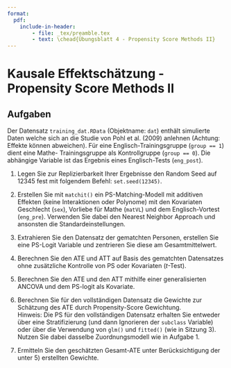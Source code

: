 ```yaml
---
format: 
  pdf:
    include-in-header: 
        - file: _tex/preamble.tex
        - text: \chead{Übungsblatt 4 - Propensity Score Methods II}
---
```


# Kausale Effektschätzung - Propensity Score Methods II

## Aufgaben

Der Datensatz `training_dat.RData` (Objektname: `dat`) enthält simulierte Daten welche sich an die Studie von Pohl et al. (2009) anlehnen (Achtung: Effekte können abweichen). Für eine Englisch-Trainingsgruppe (`group == 1`) dient eine Mathe- Trainingsgruppe als Kontrollgruppe (`group == 0`). Die abhängige Variable ist das Ergebnis eines Englisch-Tests (`eng_post`). 

1. Legen Sie zur Replizierbarkeit Ihrer Ergebnisse den Random Seed auf 12345 fest mit folgendem Befehl: `set.seed(12345)`.

2. Erstellen Sie mit `matchit()` ein PS-Matching-Modell mit additiven Effekten (keine Interaktionen oder Polynome) mit den Kovariaten Geschlecht (`sex`), Vorliebe für Mathe (`matVL`) und dem Englisch-Vortest (`eng_pre`). Verwenden Sie dabei den Nearest Neighbor Approach und ansonsten die Standardeinstellungen.

3. Extrahieren Sie den Datensatz der gematchten Personen, erstellen Sie eine PS-Logit Variable und zentrieren Sie diese am Gesamtmittelwert. 

4. Berechnen Sie den ATE und ATT auf Basis des gematchten Datensatzes ohne zusätzliche Kontrolle von PS oder Kovariaten ($t$-Test).

5. Berechnen Sie den ATE und den ATT mithilfe einer generalisierten ANCOVA und dem PS-logit als Kovariate.  

6. Berechnen Sie für den vollständigen Datensatz die Gewichte zur Schätzung des ATE durch Propensity-Score Gewichtung.  
Hinweis: Die PS für den vollständigen Datensatz erhalten Sie entweder über eine Stratifizierung (und dann Ignorieren der `subclass` Variable) oder über die Verwendung von `glm()` und `fitted()` (wie in Sitzung 3). Nutzen Sie dabei dasselbe Zuordnungsmodell wie in Aufgabe 1.  

7. Ermitteln Sie den geschätzten Gesamt-ATE unter Berücksichtigung der unter 5) erstellten Gewichte. 

 